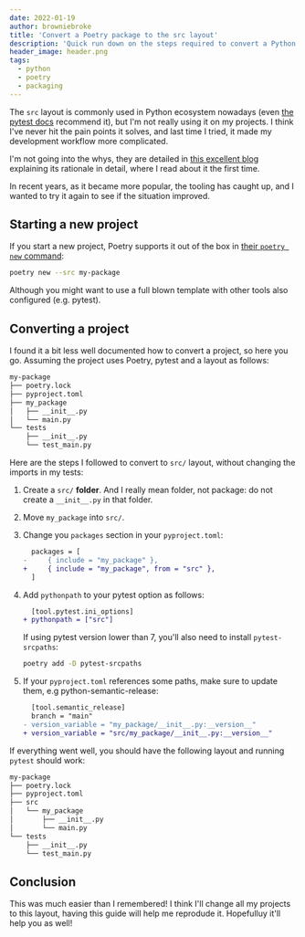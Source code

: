 ```yaml
---
date: 2022-01-19
author: browniebroke
title: 'Convert a Poetry package to the src layout'
description: 'Quick run down on the steps required to convert a Python package using Poetry to the src layout.'
header_image: header.png
tags:
  - python
  - poetry
  - packaging
---
```


The `src` layout is commonly used in Python ecosystem nowadays (even [the pytest docs](https://docs.pytest.org/en/6.2.x/goodpractices.html#tests-outside-application-code) recommend it), but I'm not really using it on my projects. I think I've never hit the pain points it solves, and last time I tried, it made my development workflow more complicated.

I'm not going into the whys, they are detailed in [this excellent blog](https://blog.ionelmc.ro/2014/05/25/python-packaging/) explaining its rationale in detail, where I read about it the first time.

In recent years, as it became more popular, the tooling has caught up, and I wanted to try it again to see if the situation improved.

## Starting a new project

If you start a new project, Poetry supports it out of the box in [their `poetry new` command](https://python-poetry.org/docs/cli/#new):

```sh
poetry new --src my-package
```

Although you might want to use a full blown template with other tools also configured (e.g. pytest).

## Converting a project

I found it a bit less well documented how to convert a project, so here you go. Assuming the project uses Poetry, pytest and a layout as follows:

```sh
my-package
├── poetry.lock
├── pyproject.toml
├── my_package
│   ├── __init__.py
│   └── main.py
└── tests
    ├── __init__.py
    └── test_main.py
```

Here are the steps I followed to convert to `src/` layout, without changing the imports in my tests:

1. Create a `src/` **folder**. And I really mean folder, not package: do not create a `__init__.py` in that folder.
2. Move `my_package` into `src/`.
3. Change you `packages` section in your `pyproject.toml`:

   ```diff
     packages = [
   -     { include = "my_package" },
   +     { include = "my_package", from = "src" },
     ]
   ```

4. Add `pythonpath` to your pytest option as follows:

   ```diff
     [tool.pytest.ini_options]
   + pythonpath = ["src"]
   ```

   If using pytest version lower than 7, you'll also need to install `pytest-srcpaths`:

   ```sh
   poetry add -D pytest-srcpaths
   ```

5. If your `pyproject.toml` references some paths, make sure to update them, e.g python-semantic-release:

   ```diff
     [tool.semantic_release]
     branch = "main"
   - version_variable = "my_package/__init__.py:__version__"
   + version_variable = "src/my_package/__init__.py:__version__"
   ```

If everything went well, you should have the following layout and running `pytest` should work:

```sh
my-package
├── poetry.lock
├── pyproject.toml
├── src
│   └── my_package
│       ├── __init__.py
│       └── main.py
└── tests
    ├── __init__.py
    └── test_main.py
```

## Conclusion

This was much easier than I remembered! I think I'll change all my projects to this layout, having this guide will help me reprodude it. Hopefulluy it'll help you as well!
